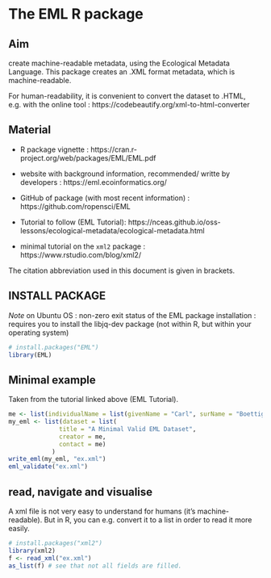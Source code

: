 # The EML R package

## Aim
create machine-readable metadata, using the Ecological Metadata Language.
This package creates an .XML format metadata, which is machine-readable.

For human-readability, it is convenient to convert the dataset to .HTML, e.g. with the online tool : https://codebeautify.org/xml-to-html-converter


## Material
- R package vignette : https://cran.r-project.org/web/packages/EML/EML.pdf
- website with background information, recommended/ writte by developers : https://eml.ecoinformatics.org/
- GitHub of package (with most recent information) : https://github.com/ropensci/EML
- Tutorial to follow (EML Tutorial): https://nceas.github.io/oss-lessons/ecological-metadata/ecological-metadata.html

- minimal tutorial on the `xml2` package : https://www.rstudio.com/blog/xml2/

The citation abbreviation used in this document is given in brackets.

## INSTALL PACKAGE
*Note* on Ubuntu OS : non-zero exit status of the EML package installation : requires you to install the libjq-dev package (not within R, but within your operating system)
```r
# install.packages("EML")
library(EML)
```

## Minimal example 
Taken from the tutorial linked above (EML Tutorial).
```r
me <- list(individualName = list(givenName = "Carl", surName = "Boettiger"))
my_eml <- list(dataset = list(
              title = "A Minimal Valid EML Dataset",
              creator = me,
              contact = me)
            )
write_eml(my_eml, "ex.xml")
eml_validate("ex.xml")
```


## read, navigate and visualise
A xml file is not very easy to understand for humans (it's machine-readable). But in R, you can e.g. convert it to a list in order to read it more easily.
```r
# install.packages("xml2")
library(xml2)
f <- read_xml("ex.xml")
as_list(f) # see that not all fields are filled.
```

